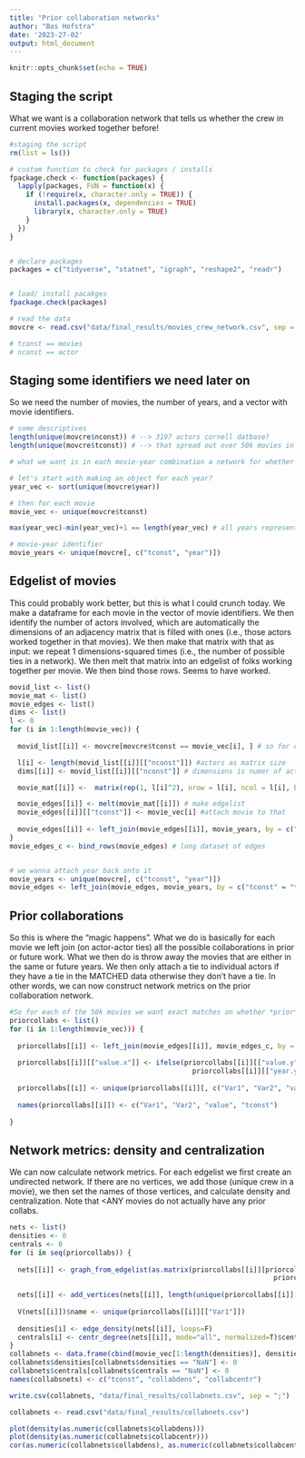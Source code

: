 ```yaml
---
title: "Prior collaboration networks"
author: "Bas Hofstra"
date: '2023-27-02'
output: html_document
---
```


```r
knitr::opts_chunk$set(echo = TRUE)
```

## Staging the script

What we want is a collaboration network that tells us whether the crew in current movies worked together before!

```r
#staging the script
rm(list = ls())

# custom function to check for packages / installs
fpackage.check <- function(packages) {
  lapply(packages, FUN = function(x) {
    if (!require(x, character.only = TRUE)) {
      install.packages(x, dependencies = TRUE)
      library(x, character.only = TRUE)
    }
  })
}


# declare packages
packages = c("tidyverse", "statnet", "igraph", "reshape2", "readr")


# load/ install pacakges
fpackage.check(packages)

# read the data
movcre <- read.csv("data/final_results/movies_crew_network.csv", sep = ";")

# tconst == movies
# nconst == actor

```

## Staging some identifiers we need later on

So we need the number of movies, the number of years, and a vector with movie identifiers.

```r

# some descriptives
length(unique(movcre$nconst)) # --> 3197 actors cornell datbase?
length(unique(movcre$tconst)) # --> that spread out over 50k movies in imdb?

# what we want is in each movie-year combination a network for whether those folks worked together

# let's start with making an object for each year?
year_vec <- sort(unique(movcre$year))

# then for each movie
movie_vec <- unique(movcre$tconst)

max(year_vec)-min(year_vec)+1 == length(year_vec) # all years represented 1922-2022

# movie-year identifier
movie_years <- unique(movcre[, c("tconst", "year")])
```

## Edgelist of movies

This could probably work better, but this is what I could crunch today. We make a dataframe for each movie in the vector of movie identifiers. We then identify the number of actors involved, which are automatically the dimensions of an adjacency matrix that is filled with ones (i.e., those actors worked together in that movies). We then make that matrix with that as input: we repeat 1 dimensions-squared times (i.e., the number of possible ties in a network). We then melt that matrix into an edgelist of folks working together per movie. We then bind those rows. Seems to have worked. 

```r
movid_list <- list()
movie_mat <- list()
movie_edges <- list()
dims <- list()
l <- 0
for (i in 1:length(movie_vec)) {
  
  movid_list[[i]] <- movcre[movcre$tconst == movie_vec[i], ] # so for each year movie?

  l[i] <- length(movid_list[[i]][["nconst"]]) #actors as matrix size
  dims[[i]] <- movid_list[[i]][["nconst"]] # dimensions is numer of actors

  movie_mat[[i]] <-  matrix(rep(1, l[i]^2), nrow = l[i], ncol = l[i], byrow= TRUE, dimnames = list(dims[[i]], dims[[i]])) # input in matrix

  movie_edges[[i]] <- melt(movie_mat[[i]]) # make edgelist
  movie_edges[[i]][["tconst"]] <- movie_vec[i] #attach movie to that
  
  movie_edges[[i]] <- left_join(movie_edges[[i]], movie_years, by = c("tconst" = "tconst"))
}
movie_edges_c <- bind_rows(movie_edges) # long dataset of edges


# we wanna attach year back onto it
movie_years <- unique(movcre[, c("tconst", "year")])
movie_edges <- left_join(movie_edges, movie_years, by = c("tconst" = "tconst"))
```


## Prior collaborations

So this is where the "magic happens". What we do is basically for each movie we left join (on actor-actor ties) all the possible collaborations in prior or future work. What we then do is throw away the movies that are either in the same or future years. We then only attach a tie to individual actors if they have a tie in the MATCHED data otherwise they don't have a tie. In other words, we can now construct network metrics on the prior collaboration network.

```r
#So for each of the 50k movies we want exact matches on whether *prior* ties were available
priorcollabs <- list()
for (i in 1:length(movie_vec))) {
  
  priorcollabs[[i]] <- left_join(movie_edges[[i]], movie_edges_c, by = c("Var1" = "Var1", "Var2" = "Var2"))
  
  priorcollabs[[i]][["value.x"]] <- ifelse(priorcollabs[[i]][["value.y"]] == 1 & 
                                             priorcollabs[[i]][["year.y"]] < priorcollabs[[i]][["year.x"]], 1, 0)
  
  priorcollabs[[i]] <- unique(priorcollabs[[i]][, c("Var1", "Var2", "value.x", "tconst.x")])
  
  names(priorcollabs[[i]]) <- c("Var1", "Var2", "value", "tconst")
  
}
```


## Network metrics: density and centralization

We can now calculate network metrics. For each edgelist we first create an undirected network. If there are no vertices, we add those (unique crew in a movie), we then set the names of those vertices, and calculate density and centralization. Note that <ANY movies do not actually have any prior collabs.


```r

nets <- list()
densities <- 0
centrals <- 0
for (i in seq(priorcollabs)) {
  
  nets[[i]] <- graph_from_edgelist(as.matrix(priorcollabs[[i]][priorcollabs[[i]][["value"]] == 1 & 
                                                                 priorcollabs[[i]][["Var1"]] != priorcollabs[[i]][["Var2"]], c("Var1", "Var2")]), directed = TRUE)
  
  nets[[i]] <- add_vertices(nets[[i]], length(unique(priorcollabs[[i]][["Var1"]]))-vcount(nets[[i]]))
  
  V(nets[[i]])$name <- unique(priorcollabs[[i]][["Var1"]])             
  
  densities[i] <- edge_density(nets[[i]], loops=F)
  centrals[i] <- centr_degree(nets[[i]], mode="all", normalized=T)$centralization
}
collabnets <- data.frame(cbind(movie_vec[1:length(densities)], densities, centrals))
collabnets$densities[collabnets$densities == "NaN"] <- 0
collabnets$centrals[collabnets$centrals == "NaN"] <- 0
names(collabsnets) <- c("tconst", "collabdens", "collabcentr")

write.csv(collabnets, "data/final_results/collabnets.csv", sep = ";")
```


```r

collabnets <- read.csv("data/final_results/collabnets.csv")
```

```r

plot(density(as.numeric(collabnets$collabdens)))
plot(density(as.numeric(collabnets$collabcentr)))
cor(as.numeric(collabnets$collabdens), as.numeric(collabnets$collabcentr)) # not so highly correlated!
```

